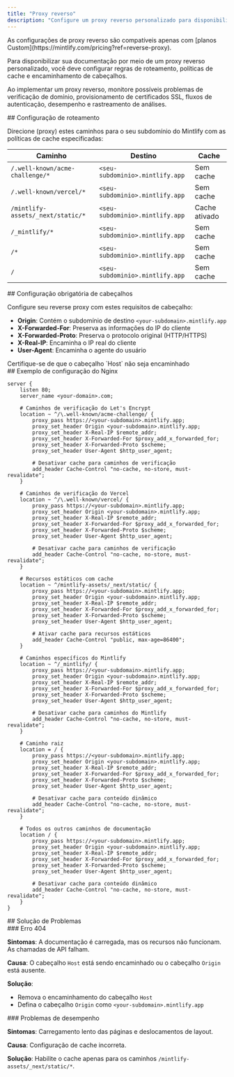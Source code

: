 ```yaml
---
title: "Proxy reverso"
description: "Configure um proxy reverso personalizado para disponibilizar sua documentação"
---
```


<Note>
  As configurações de proxy reverso são compatíveis apenas com [planos Custom](https://mintlify.com/pricing?ref=reverse-proxy).
</Note>

Para disponibilizar sua documentação por meio de um proxy reverso personalizado, você deve configurar regras de roteamento, políticas de cache e encaminhamento de cabeçalhos.

Ao implementar um proxy reverso, monitore possíveis problemas de verificação de domínio, provisionamento de certificados SSL, fluxos de autenticação, desempenho e rastreamento de análises.

<div id="routing-configuration">
  ## Configuração de roteamento
</div>

Direcione (proxy) estes caminhos para o seu subdomínio do Mintlify com as políticas de cache especificadas:

| Caminho | Destino | Cache |
|------|-------------|---------|
| `/.well-known/acme-challenge/*` | `<seu-subdominio>.mintlify.app` | Sem cache |
| `/.well-known/vercel/*` | `<seu-subdominio>.mintlify.app` | Sem cache |
| `/mintlify-assets/_next/static/*` | `<seu-subdominio>.mintlify.app` | Cache ativado |
| `/_mintlify/*` | `<seu-subdominio>.mintlify.app` | Sem cache |
| `/*` | `<seu-subdominio>.mintlify.app` | Sem cache |
| `/` | `<seu-subdominio>.mintlify.app` | Sem cache |

<div id="required-header-configuration">
  ## Configuração obrigatória de cabeçalhos
</div>

Configure seu reverse proxy com estes requisitos de cabeçalho:

- **Origin**: Contém o subdomínio de destino `<your-subdomain>.mintlify.app`
- **X-Forwarded-For**: Preserva as informações do IP do cliente
- **X-Forwarded-Proto**: Preserva o protocolo original (HTTP/HTTPS)
- **X-Real-IP**: Encaminha o IP real do cliente
- **User-Agent**: Encaminha o agente do usuário

<Warning>
  Certifique-se de que o cabeçalho `Host` não seja encaminhado
</Warning>

<div id="example-nginx-configuration">
  ## Exemplo de configuração do Nginx
</div>

```nginx
server {
    listen 80;
    server_name <your-domain>.com;

    # Caminhos de verificação do Let's Encrypt
    location ~ ^/\.well-known/acme-challenge/ {
        proxy_pass https://<your-subdomain>.mintlify.app;
        proxy_set_header Origin <your-subdomain>.mintlify.app;
        proxy_set_header X-Real-IP $remote_addr;
        proxy_set_header X-Forwarded-For $proxy_add_x_forwarded_for;
        proxy_set_header X-Forwarded-Proto $scheme;
        proxy_set_header User-Agent $http_user_agent;

        # Desativar cache para caminhos de verificação
        add_header Cache-Control "no-cache, no-store, must-revalidate";
    }

    # Caminhos de verificação do Vercel
    location ~ ^/\.well-known/vercel/ {
        proxy_pass https://<your-subdomain>.mintlify.app;
        proxy_set_header Origin <your-subdomain>.mintlify.app;
        proxy_set_header X-Real-IP $remote_addr;
        proxy_set_header X-Forwarded-For $proxy_add_x_forwarded_for;
        proxy_set_header X-Forwarded-Proto $scheme;
        proxy_set_header User-Agent $http_user_agent;

        # Desativar cache para caminhos de verificação
        add_header Cache-Control "no-cache, no-store, must-revalidate";
    }

    # Recursos estáticos com cache
    location ~ ^/mintlify-assets/_next/static/ {
        proxy_pass https://<your-subdomain>.mintlify.app;
        proxy_set_header Origin <your-subdomain>.mintlify.app;
        proxy_set_header X-Real-IP $remote_addr;
        proxy_set_header X-Forwarded-For $proxy_add_x_forwarded_for;
        proxy_set_header X-Forwarded-Proto $scheme;
        proxy_set_header User-Agent $http_user_agent;

        # Ativar cache para recursos estáticos
        add_header Cache-Control "public, max-age=86400";
    }

    # Caminhos específicos do Mintlify
    location ~ ^/_mintlify/ {
        proxy_pass https://<your-subdomain>.mintlify.app;
        proxy_set_header Origin <your-subdomain>.mintlify.app;
        proxy_set_header X-Real-IP $remote_addr;
        proxy_set_header X-Forwarded-For $proxy_add_x_forwarded_for;
        proxy_set_header X-Forwarded-Proto $scheme;
        proxy_set_header User-Agent $http_user_agent;

        # Desativar cache para caminhos do Mintlify
        add_header Cache-Control "no-cache, no-store, must-revalidate";
    }

    # Caminho raiz
    location = / {
        proxy_pass https://<your-subdomain>.mintlify.app;
        proxy_set_header Origin <your-subdomain>.mintlify.app;
        proxy_set_header X-Real-IP $remote_addr;
        proxy_set_header X-Forwarded-For $proxy_add_x_forwarded_for;
        proxy_set_header X-Forwarded-Proto $scheme;
        proxy_set_header User-Agent $http_user_agent;

        # Desativar cache para conteúdo dinâmico
        add_header Cache-Control "no-cache, no-store, must-revalidate";
    }

    # Todos os outros caminhos de documentação
    location / {
        proxy_pass https://<your-subdomain>.mintlify.app;
        proxy_set_header Origin <your-subdomain>.mintlify.app;
        proxy_set_header X-Real-IP $remote_addr;
        proxy_set_header X-Forwarded-For $proxy_add_x_forwarded_for;
        proxy_set_header X-Forwarded-Proto $scheme;
        proxy_set_header User-Agent $http_user_agent;

        # Desativar cache para conteúdo dinâmico
        add_header Cache-Control "no-cache, no-store, must-revalidate";
    }
}
```


<div id="troubleshooting">
  ## Solução de Problemas
</div>

<div id="404-error">
  ### Erro 404
</div>

**Sintomas**: A documentação é carregada, mas os recursos não funcionam. As chamadas de API falham.

**Causa**: O cabeçalho `Host` está sendo encaminhado ou o cabeçalho `Origin` está ausente.

**Solução**:

- Remova o encaminhamento do cabeçalho `Host`
- Defina o cabeçalho `Origin` como `<your-subdomain>.mintlify.app`

<div id="performance-issues">
  ### Problemas de desempenho
</div>

**Sintomas**: Carregamento lento das páginas e deslocamentos de layout.

**Causa**: Configuração de cache incorreta.

**Solução**: Habilite o cache apenas para os caminhos `/mintlify-assets/_next/static/*`.